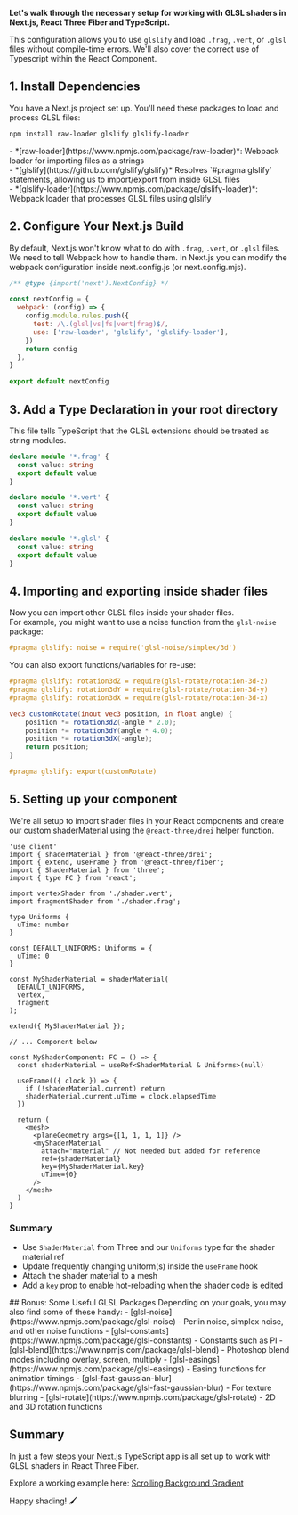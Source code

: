 **Let's walk through the necessary setup for working with GLSL shaders in Next.js, React Three Fiber and TypeScript.**

This configuration allows you to use `glslify` and load `.frag`, `.vert`, or `.glsl` files without compile-time errors. We'll also cover the correct use of Typescript within the React Component.

## 1. Install Dependencies

You have a Next.js project set up. You'll need these packages to load and process GLSL files:

```bash
npm install raw-loader glslify glslify-loader
```

<Aside>
  - *[raw-loader](https://www.npmjs.com/package/raw-loader)*: Webpack loader for importing files as a strings
  <br />
  - *[glslify](https://github.com/glslify/glslify)* Resolves `#pragma glslify` statements, allowing us to import/export
  from inside GLSL files
  <br />
  - *[glslify-loader](https://www.npmjs.com/package/glslify-loader)*: Webpack loader that processes GLSL files using
  glslify
  <br />
</Aside>

## 2. Configure Your Next.js Build

By default, Next.js won't know what to do with `.frag`, `.vert`, or `.glsl` files.
We need to tell Webpack how to handle them. In Next.js you can modify the webpack configuration inside next.config.js (or next.config.mjs).

```javascript title="next.config.mjs"
/** @type {import('next').NextConfig} */

const nextConfig = {
  webpack: (config) => {
    config.module.rules.push({
      test: /\.(glsl|vs|fs|vert|frag)$/,
      use: ['raw-loader', 'glslify', 'glslify-loader'],
    })
    return config
  },
}

export default nextConfig
```

## 3. Add a Type Declaration in your root directory

This file tells TypeScript that the GLSL extensions should be treated as string modules.

```typescript title="shader.d.ts"
declare module '*.frag' {
  const value: string
  export default value
}

declare module '*.vert' {
  const value: string
  export default value
}

declare module '*.glsl' {
  const value: string
  export default value
}
```

## 4. Importing and exporting inside shader files

Now you can import other GLSL files inside your shader files.<br/>
For example, you might want to use a noise function from the `glsl-noise` package:

```glsl title="shader.frag"
#pragma glslify: noise = require('glsl-noise/simplex/3d')
```

You can also export functions/variables for re-use:

```glsl title="myfunction.glsl" showLineNumbers {12}
#pragma glslify: rotation3dZ = require(glsl-rotate/rotation-3d-z)
#pragma glslify: rotation3dY = require(glsl-rotate/rotation-3d-y)
#pragma glslify: rotation3dX = require(glsl-rotate/rotation-3d-x)

vec3 customRotate(inout vec3 position, in float angle) {
    position *= rotation3dZ(-angle * 2.0);
    position *= rotation3dY(angle * 4.0);
    position *= rotation3dX(-angle);
    return position;
}

#pragma glslify: export(customRotate)
```

## 5. Setting up your component

We're all setup to import shader files in your React components and create our custom shaderMaterial using the `@react-three/drei` helper function.

```tsx title="MyShaderComponent.tsx"
'use client'
import { shaderMaterial } from '@react-three/drei';
import { extend, useFrame } from '@react-three/fiber';
import { ShaderMaterial } from 'three';
import { type FC } from 'react';

import vertexShader from './shader.vert';
import fragmentShader from './shader.frag';

type Uniforms {
  uTime: number
}

const DEFAULT_UNIFORMS: Uniforms = {
  uTime: 0
}

const MyShaderMaterial = shaderMaterial(
  DEFAULT_UNIFORMS,
  vertex,
  fragment
);

extend({ MyShaderMaterial });

// ... Component below
```

```tsx title="MyShaderComponent.tsx" {2,6,12-16}
const MyShaderComponent: FC = () => {
  const shaderMaterial = useRef<ShaderMaterial & Uniforms>(null)

  useFrame(({ clock }) => {
    if (!shaderMaterial.current) return
    shaderMaterial.current.uTime = clock.elapsedTime
  })

  return (
    <mesh>
      <planeGeometry args={[1, 1, 1, 1]} />
      <myShaderMaterial
        attach="material" // Not needed but added for reference
        ref={shaderMaterial}
        key={MyShaderMaterial.key}
        uTime={0}
      />
    </mesh>
  )
}
```

### Summary

- Use `ShaderMaterial` from Three and our `Uniforms` type for the shader material ref
- Update frequently changing uniform(s) inside the `useFrame` hook
- Attach the shader material to a mesh
- Add a `key` prop to enable hot-reloading when the shader code is edited

<Aside className="mt-10">
  ## Bonus: Some Useful GLSL Packages Depending on your goals, you may also find some of these handy: -
  [glsl-noise](https://www.npmjs.com/package/glsl-noise) - Perlin noise, simplex noise, and other noise functions -
  [glsl-constants](https://www.npmjs.com/package/glsl-constants) - Constants such as PI -
  [glsl-blend](https://www.npmjs.com/package/glsl-blend) - Photoshop blend modes including overlay, screen, multiply -
  [glsl-easings](https://www.npmjs.com/package/glsl-easings) - Easing functions for animation timings -
  [glsl-fast-gaussian-blur](https://www.npmjs.com/package/glsl-fast-gaussian-blur) - For texture blurring -
  [glsl-rotate](https://www.npmjs.com/package/glsl-rotate) - 2D and 3D rotation functions
</Aside>

## Summary

In just a few steps your Next.js TypeScript app is all set up to work with GLSL shaders in React Three Fiber.

Explore a working example here: [Scrolling Background Gradient](https://github.com/prag-matt-ic/pragmattic-blog/tree/main/components/examples/three/scrollingBackgroundGradient)

Happy shading! 🖌️
